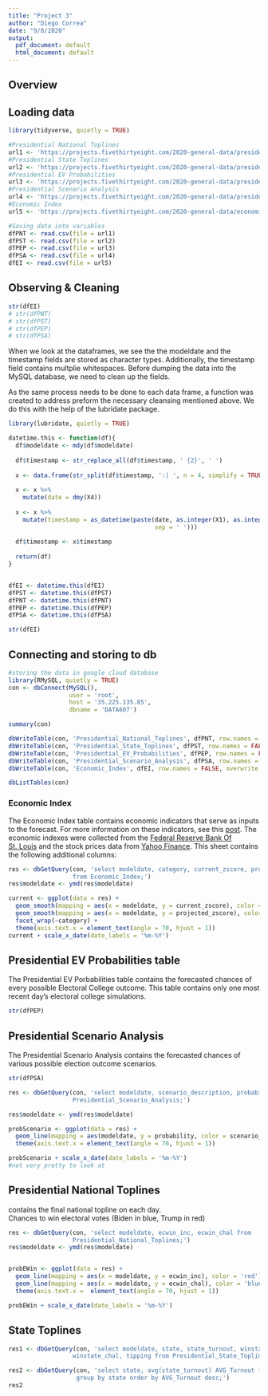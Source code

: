 ---
title: "Project 3"
author: "Diego Correa"
date: "9/8/2020"
output:
  pdf_document: default
  html_document: default
---

## Overview



## Loading data

```{r cars}
library(tidyverse, quietly = TRUE)

#Presidential National Toplines
url1 <- 'https://projects.fivethirtyeight.com/2020-general-data/presidential_national_toplines_2020.csv'
#Presidential State Toplines
url2 <- 'https://projects.fivethirtyeight.com/2020-general-data/presidential_state_toplines_2020.csv'
#Presidential EV Probabilities
url3 <- 'https://projects.fivethirtyeight.com/2020-general-data/presidential_ev_probabilities_2020.csv'
#Presidential Scenario Analysis
url4 <- 'https://projects.fivethirtyeight.com/2020-general-data/presidential_scenario_analysis_2020.csv'
#Economic Index
url5 <- 'https://projects.fivethirtyeight.com/2020-general-data/economic_index.csv'

#Saving data into variables
dfPNT <- read.csv(file = url1)
dfPST <- read.csv(file = url2)
dfPEP <- read.csv(file = url3)
dfPSA <- read.csv(file = url4)
dfEI <- read.csv(file = url5)
```

## Observing & Cleaning 


```{r}
str(dfEI)
# str(dfPNT)
# str(dfPST)
# str(dfPEP)
# str(dfPSA)
```

When we look at the dataframes, we see the the modeldate and the timestamp fields are
stored as character types. Additionally, the timestamp field contains multplie whitespaces. 
Before dumping the data into the MySQL database, we need to clean up the fields.

As the same process needs to be done to each data frame, a function was created to 
address preform the necessary cleansing mentioned above. We do this with the help of
the lubridate package.


```{r}
library(lubridate, quietly = TRUE)

datetime.this <- function(df){
  df$modeldate <- mdy(df$modeldate)
  
  df$timestamp <- str_replace_all(df$timestamp, ' {2}', ' ')
  
  x <- data.frame(str_split(df$timestamp, ':| ', n = 4, simplify = TRUE))
  
  x <- x %>%
    mutate(date = dmy(X4))
  
  x <- x %>%
    mutate(timestamp = as_datetime(paste(date, as.integer(X1), as.integer(X2), as.integer(X3),
                                         sep = ' ')))
  
  df$timestamp <- x$timestamp
  
  return(df)
}


dfEI <- datetime.this(dfEI)
dfPST <- datetime.this(dfPST)
dfPNT <- datetime.this(dfPNT)
dfPEP <- datetime.this(dfPEP)
dfPSA <- datetime.this(dfPSA)

str(dfEI)

```

## Connecting and storing to db

```{r}
#storing the data in google cloud database
library(RMySQL, quietly = TRUE)
con <- dbConnect(MySQL(),
                 user = 'root',
                 host = '35.225.135.85',
                 dbname = 'DATA607')

summary(con)

dbWriteTable(con, 'Presidential_National_Toplines', dfPNT, row.names = FALSE, overwrite = TRUE)
dbWriteTable(con, 'Presidential_State_Toplines', dfPST, row.names = FALSE, overwrite = TRUE)
dbWriteTable(con, 'Presidential_EV_Probabilities', dfPEP, row.names = FALSE, overwrite = TRUE)
dbWriteTable(con, 'Presidential_Scenario_Analysis', dfPSA, row.names = FALSE, overwrite = TRUE)
dbWriteTable(con, 'Economic_Index', dfEI, row.names = FALSE, overwrite = TRUE)

dbListTables(con)
```

### Economic Index
The Economic Index table contains economic indicators that serve as inputs to the forecast. 
For more information on these indicators, see this [post](https://fivethirtyeight.com/features/measuring-the-effect-of-the-economy-on-elections/). The economic indexes were collected from the [Federal Reserve Bank Of St. Louis](https://fred.stlouisfed.org/series/DSPIC96) and the stock prices data from [Yahoo Finance](https://finance.yahoo.com/). This sheet contains the following additional columns:


```{r}
res <- dbGetQuery(con, 'select modeldate, category, current_zscore, projected_zscore
                  from Economic_Index;')
res$modeldate <- ymd(res$modeldate)

current <- ggplot(data = res) + 
  geom_smooth(mapping = aes(x = modeldate, y = current_zscore), color = 'brown') +
  geom_smooth(mapping = aes(x = modeldate, y = projected_zscore), color = 'green') +
  facet_wrap(~category) +
  theme(axis.text.x = element_text(angle = 70, hjust = 1))
current + scale_x_date(date_labels = '%m-%Y')
```

## Presidential EV Probabilities table

The Presidential EV Porbabilities table contains the forecasted chances of every possible Electoral College outcome. This table contains only one most recent day's electoral college simulations.

```{r}
str(dfPEP)
```
## Presidential Scenario Analysis

The Presidential Scenario Analysis contains the forecasted chances of various possible election outcome scenarios.


```{r}
str(dfPSA)
```
```{r}
res <- dbGetQuery(con, 'select modeldate, scenario_description, probability from 
                  Presidential_Scenario_Analysis;')

res$modeldate <- ymd(res$modeldate)

probScenario <- ggplot(data = res) +
  geom_line(mapping = aes(modeldate, y = probability, color = scenario_description)) +
  theme(axis.text.x = element_text(angle = 70, hjust = 1))

probScenario + scale_x_date(date_labels = '%m-%Y')
#not very pretty to look at
```



## Presidential National Toplines


contains the final national topline on each day.  
Chances to win electoral votes (Biden in blue, Trump in red)

```{r}
res <- dbGetQuery(con, 'select modeldate, ecwin_inc, ecwin_chal from 
                  Presidential_National_Toplines;')
res$modeldate <- ymd(res$modeldate)


probEWin <- ggplot(data = res) +
  geom_line(mapping = aes(x = modeldate, y = ecwin_inc), color = 'red') +
  geom_line(mapping = aes(x = modeldate, y = ecwin_chal), color = 'blue') +
  theme(axis.text.x =  element_text(angle = 70, hjust = 1))

probEWin + scale_x_date(date_labels = '%m-%Y')


```
## State Toplines


```{r}
res1 <- dbGetQuery(con, 'select modeldate, state, state_turnout, winstate_inc,
                  winstate_chal, tipping from Presidential_State_Toplines;')

res2 <- dbGetQuery(con, 'select state, avg(state_turnout) AVG_Turnout from Presidential_State_Toplines 
                   group by state order by AVG_Turnout desc;')
res2



```





